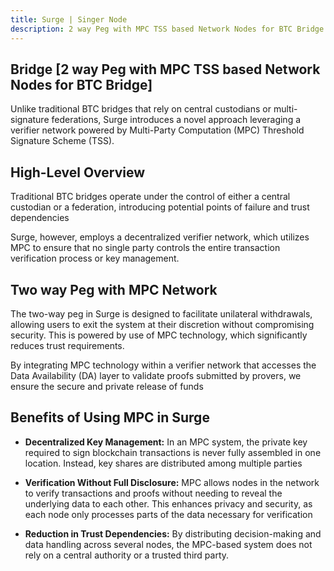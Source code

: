 ```yaml
---
title: Surge | Singer Node
description: 2 way Peg with MPC TSS based Network Nodes for BTC Bridge
---
```



## Bridge [2 way Peg with MPC TSS based Network Nodes for BTC Bridge]

Unlike traditional BTC bridges that rely on central custodians or multi-signature federations, Surge introduces a novel approach leveraging a verifier network powered by Multi-Party Computation (MPC) Threshold Signature Scheme (TSS).

## High-Level Overview

Traditional BTC bridges operate under the control of either a central custodian or a federation, introducing potential points of failure and trust dependencies

<ZoomImage
  className="md:w-[80%] mx-auto"
  src="/assets/high-level-overview.png"
  alt="high level overview"
/>

Surge, however, employs a decentralized verifier network, which utilizes MPC to ensure that no single party controls the entire transaction verification process or key management.

## Two way Peg with MPC Network

The two-way peg in Surge is designed to facilitate unilateral withdrawals, allowing users to exit the system at their discretion without compromising security. This is powered by use of MPC technology, which significantly reduces trust requirements.

<ZoomImage src="/assets/two-way-peg.png" alt="two way peg" />

By integrating MPC technology within a verifier network that accesses the Data Availability (DA) layer to validate proofs submitted by provers, we ensure the secure and private release of funds

## Benefits of Using MPC in Surge

- **Decentralized Key Management:** In an MPC system, the private key required to sign blockchain transactions is never fully assembled in one location. Instead, key shares are distributed among multiple parties

- **Verification Without Full Disclosure:** MPC allows nodes in the network to verify transactions and proofs without needing to reveal the underlying data to each other. This enhances privacy and security, as each node only processes parts of the data necessary for verification

- **Reduction in Trust Dependencies:** By distributing decision-making and data handling across several nodes, the MPC-based system does not rely on a central authority or a trusted third party.
